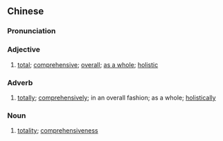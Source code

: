 {{also|全盘}}
==Chinese==
{{zh-forms|s=全盘}}

===Pronunciation===
{{zh-pron
|m=quánpán
|c=cyun4 pun4
|mn=qz,xm,zz:choân-pôaⁿ
|cat=a,adv,n
}}

===Adjective===
{{zh-adj}}

# [[total]]; [[comprehensive]]; [[overall]]; [[as a whole]]; [[holistic]]

===Adverb===
{{zh-adv}}

# [[totally]]; [[comprehensively]]; in an overall fashion; as a whole; [[holistically]]

===Noun===
{{zh-noun}}

# [[totality]]; [[comprehensiveness]]